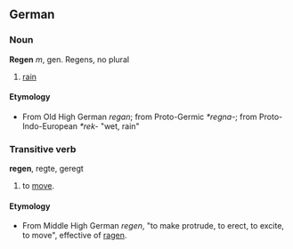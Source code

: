 ==German==
===Noun===
'''Regen''' ''m'', gen. Regens, no plural

# [[rain]]

====Etymology====
* From Old High German ''regan''; from Proto-Germic ''*regna-''; from Proto-Indo-European ''*rek-'' "wet, rain"


=== Transitive verb ===
'''regen''', regte, geregt

# to [[move]].

====Etymology====
* From Middle High German ''regen'', "to make protrude, to erect, to excite, to move", effective of [[ragen]].